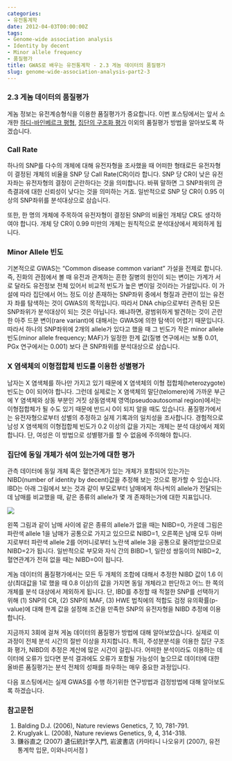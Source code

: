 ```yaml
---
categories:
- 유전통계학
date: 2012-04-03T00:00:00Z
tags:
- Genome-wide association analysis
- Identity by decent
- Minor allele frequency
- 품질평가
title: GWAS로 배우는 유전통계학 - 2.3 게놈 데이터의 품질평가
slug: genome-wide-association-analysis-part2-3
---
```


### 2.3 게놈 데이터의 품질평가 

게놈 정보는 유전계승형식을 이용한 품질평가가 중요합니다. 이번 포스팅에서는 앞서 소개한 [하디-바인베르크 평형](http://wsyang.com/2012/03/gwas2-hw/), [집단의 구조화 평가](http://wsyang.com/2012/04/gwas-2-2-population-structure/) 이외의 품질평가 방법을 알아보도록 하겠습니다.

### Call Rate 

하나의 SNP를 다수의 개체에 대해 유전자형을 조사했을 때 어떠한 형태로든 유전자형이 결정된 개체의 비율을 SNP 당 Call Rate(CR)이라 합니다. SNP 당 CR이 낮은 유전자좌는 유전자형의 결정이 곤란하다는 것을 의미합니다. 바꿔 말하면 그 SNP좌위의 관측결과에 대한 신뢰성이 낮다는 것을 의미하는 거죠. 일반적으로 SNP 당 CR이 0.95 이상의 SNP좌위를 분석대상으로 삼습니다.  

  
또한, 한 명의 개체에 주목하여 유전자형이 결정된 SNP의 비율인 개체당 CR도 생각하여야 합니다. 개체 당 CR이 0.99 미만의 개체는 원칙적으로 분석대상에서 제외하게 됩니다.

### Minor Allele 빈도 

기본적으로 GWAS는 &#8220;Common disease common variant&#8221; 가설을 전제로 합니다. 즉, 진화의 관점에서 볼 때 유전과 관계하는 흔한 질병의 원인이 되는 변이는 가계가 서로 달라도 유전정보 전체 있어서 비교적 빈도가 높은 변이일 것이라는 가설입니다. 이 가설에 따라 집단에서 어느 정도 이상 존재하는 SNP좌위 중에서 형질과 관련이 있는 유전자 좌를 탐색하는 것이 GWAS의 목적입니다. 따라서 DNA chip으로부터 관측된 모든 SNP좌위가 분석대상이 되는 것은 아닙니다. 왜냐하면, 광범위하게 발견하는 것이 곤란한 아주 드문 변이(rare variant)에 대해서는 GWAS에 의한 탐색이 어렵기 때문입니다. 따라서 하나의 SNP좌위에 2개의 allele가 있다고 했을 때 그 빈도가 작은 minor allele 빈도(minor allele frequency; MAF)가 일정한 한계 값(질병 연구에서는 보통 0.01, PGx 연구에서는 0.001) 보다 큰 SNP좌위를 분석대상으로 삼습니다.

### X 염색체의 이형접합체 빈도를 이용한 성별평가 

남자는 X 염색체를 하나만 가지고 있기 때문에 X 염색체의 이형 접합체(heterozygote) 빈도는 0이 되어야 합니다. 그런데 실제로는 X 염색체의 말단(telomere)에 가까운 부근에 Y 염색체와 상동 부분인 거짓 상동염색체 영역(pseudoautosomal region)에서는 이형접합체가 될 수도 있기 때문에 반드시 0이 되지 알을 때도 있습니다. 품질평가에서는 유전자형으로부터 성별의 추정하고 실제 기록과의 일치성을 조사합니다. 경험적으로 남성 X 염색체의 이형접합체 빈도가 0.2 이상의 값을 가지는 개체는 분석 대상에서 제외합니다. 단, 여성은 이 방법으로 성별평가를 할 수 없음에 주의해야 합니다.

### 집단에 동일 개체가 섞여 있는가에 대한 평가 

관측 데이터에 동일 개체 혹은 혈연관계가 있는 개체가 포함되어 있는가는 NIBD(number of identity by decent)값을 추정해 보는 것으로 평가할 수 있습니다. IBD는 아래 그림에서 보는 것과 같이 부모로부터 남매에게 하나씩의 allele가 전달되는데 남매를 비교했을 때, 같은 종류의 allele가 몇 개 존재하는가에 대한 지표입니다.

![](/images/2012-04-03-fig1.gif)

왼쪽 그림과 같이 남매 사이에 같은 종류의 allele가 없을 때는 NIBD=0, 가운데 그림은 파란색 allele 1을 남매가 공통으로 가지고 있으므로 NIBD=1, 오른쪽은 남매 모두 아버지로부터 파란색 allele 2를 어머니로부터 노란색 allele 3을 공통으로 물려받았으므로 NIBD=2가 됩니다. 일반적으로 부모와 자식 간의 BIBD=1, 일란성 쌍둥이의 NIBD=2, 혈연관계가 전혀 없을 때는 NIBD=0이 됩니다.

게놈 데이터의 품질평가에서는 모든 두 개체의 조합에 대해서 추정한 NIBD 값이 1.6 이상(최대값을 1로 했을 때 0.8 이상)의 값을 가지면 동일 개체라고 판단하고 어느 한 쪽의 개체를 분석 대상에서 제외하게 됩니다. 단, IBD를 추정할 때 적절한 SNP를 선택하기 위해 (1) SNP의 CR, (2) SNP의 MAF, (3) HWE 법칙에의 적합도 검정 유의확률(p-value)에 대해 한계 값을 설정해 조건을 만족한 SNP의 유전자형을 NIBD 추정에 이용합니다.

지금까지 3회에 걸쳐 게놈 데이터의 품질평가 방법에 대해 알아보았습니다. 실제로 이 과정이 전체 분석 시간의 절반 이상을 차지합니다. 특히, 주성분분석을 이용한 집단 구조화 평가, NIBD의 추정은 계산에 많은 시간이 걸립니다. 어떠한 분석이라도 이용하는 데이터에 오류가 있다면 분석 결과에도 오류가 포함될 가능성이 높으므로 데이터에 대한 올바른 품질평가는 분석 전체의 성패를 좌우하는 매우 중요한 과정입니다.

다음 포스팅에서는 실제 GWAS를 수행 하기위한 연구방법과 검정방법에 대해 알아보도록 하겠습니다.

### 참고문헌 

1.  Balding D.J. (2006), Nature reviews Genetics, 7, 10, 781-791.
2.  Kruglyak L. (2008), Nature reviews Genetics, 9, 4, 314-318.
3.  鎌谷直之 (2007) 遺伝統計学入門, 岩波書店 (카마타니 나오유키 (2007), 유전통계학 입문, 이와나미서점 )
